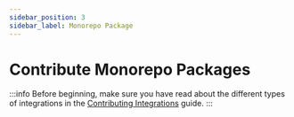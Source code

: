 ```yaml
---
sidebar_position: 3
sidebar_label: Monorepo Package
---
```


# Contribute Monorepo Packages

:::info
Before beginning, make sure you have read about the different types of integrations in the [Contributing Integrations](./index.mdx) guide.
:::

